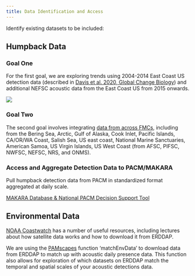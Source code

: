 ```yaml
---
title: Data Identification and Access
---
```


Identify existing datasets to be included:

## Humpback Data

### Goal One

For the first goal, we are exploring trends using 2004-2014 East Coast US detection data (described in [Davis et al. 2020, Global Change Biology](https://onlinelibrary.wiley.com/doi/full/10.1111/gcb.15191)) and additional NEFSC acoustic data from the East Coast US from 2015 onwards.

![](https://onlinelibrary.wiley.com/cms/asset/4fcead0b-4e88-4ce2-9c94-482ad8c976e2/gcb15191-fig-0001-m.jpg)

### Goal Two

The second goal involves integrating [data from across FMCs](https://docs.google.com/spreadsheets/u/0/d/128jZhAl3YAP3QF2Ww7e04CSRxMch5IIFebsX2NqFFpU/edit), including from the Bering Sea, Arctic, Gulf of Alaska, Cook Inlet, Pacific Islands, CA/OR/WA Coast, Salish Sea, US east coast, National Marine Sanctuaries, American Samoa, US Virgin Islands, US West Coast (from AFSC, PIFSC, NWFSC, NEFSC, NRS, and ONMS).

### Access and Aggregate Detection Data to PACM/MAKARA

Pull humpback detection data from PACM in standardized format aggregated at daily scale.

[MAKARA Database & National PACM Decision Support Tool](https://nmfs-ost.github.io/PAM_National_Network/content/SI%20coord/PAM_priority_projects/PAM-Cloud-PACM.html)

## Environmental Data

[NOAA Coastwatch](https://coastwatch.noaa.gov/cwn/index.html) has a number of useful resources, including lectures about how satellite data works and how to download it from ERDDAP.

We are using the [PAMscapes](https://github.com/TaikiSan21/PAMscapes) function ‘matchEnvData’ to download data from ERDDAP to match up with acoustic daily presence data. This function also allows for exploration of which datasets on ERDDAP match the temporal and spatial scales of your acoustic detections data. 

